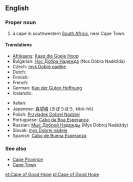{{wikipedia}}
==English==

===Proper noun===
{{en-proper noun}}

# a cape in southwestern [[South Africa]], near Cape Town.

====Translations====
{{trans-top|a cape in southwestern South Africa}}
* [[Afrikaans]]: [[Kaap die Goeie Hoop]]
* Bulgarian: [[Нос Добра Надежда]] (Nos Dóbra Nadéžda) {{m}}
* Czech: [[mys Dobré naděje]] {{m}}
* Dutch: {{t+|nl|Kaap de Goede Hoop}}
* Finnish: {{t-|fi|Hyväntoivonniemi}}
* French: {{t+|fr|cap de Bonne-Espérance|m}}
* German: [[Kap der Guten Hoffnung]] {{n}}
* Icelandic: {{t|is|Góðrarvonarhöfði|m}}
{{trans-mid}}
* Italian: {{t-|it|Capo di Buona Speranza|m}}
* Japanese: [[喜望峰]] (きぼうほう, kibō-hō)
* Polish: [[Przylądek Dobrej Nadziei]] {{m}}
* Portuguese: [[Cabo da Boa Esperança]] {{m}}
* Russian: [[Мыс Доброй Надежды]] (Mys Dóbroj Nadéždy) {{m}}
* Slovak: [[mys Dobrej nádeje]] {{m}}
* Spanish: [[Cabo de Buena Esperanza]] {{m}}
{{trans-bottom}}

===See also===
* [[Cape Province]]
* [[Cape Town]]

[[et:Cape of Good Hope]]
[[pl:Cape of Good Hope]]